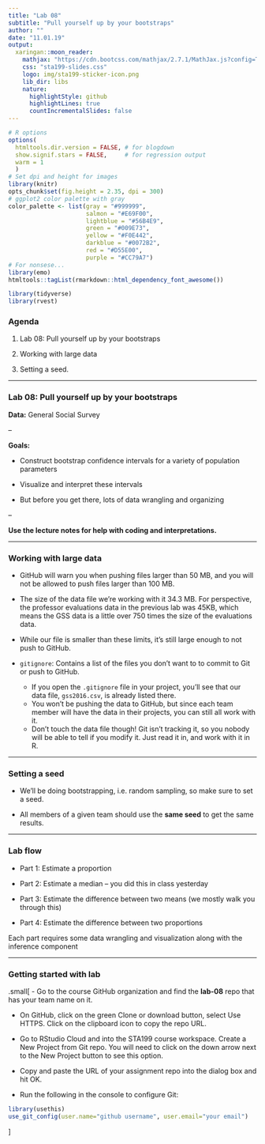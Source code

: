 ```yaml
---
title: "Lab 08"
subtitle: "Pull yourself up by your bootstraps"
author: ""
date: "11.01.19"
output:
  xaringan::moon_reader:
    mathjax: "https://cdn.bootcss.com/mathjax/2.7.1/MathJax.js?config=TeX-MML-AM_HTMLorMML"
    css: "sta199-slides.css"
    logo: img/sta199-sticker-icon.png
    lib_dir: libs
    nature:
      highlightStyle: github
      highlightLines: true
      countIncrementalSlides: false
---
```


```r
# R options
options(
  htmltools.dir.version = FALSE, # for blogdown
  show.signif.stars = FALSE,     # for regression output
  warm = 1
  )
# Set dpi and height for images
library(knitr)
opts_chunk$set(fig.height = 2.35, dpi = 300) 
# ggplot2 color palette with gray
color_palette <- list(gray = "#999999", 
                      salmon = "#E69F00", 
                      lightblue = "#56B4E9", 
                      green = "#009E73", 
                      yellow = "#F0E442", 
                      darkblue = "#0072B2", 
                      red = "#D55E00", 
                      purple = "#CC79A7")
# For nonsese...
library(emo)
htmltools::tagList(rmarkdown::html_dependency_font_awesome())
```

```r
library(tidyverse)
library(rvest)
```

### Agenda

1. Lab 08: Pull yourself up by your bootstraps

2. Working with large data

3. Setting a seed.

---

### Lab 08: Pull yourself up by your bootstraps

**Data:** General Social Survey

--

**Goals:** 

- Construct bootstrap confidence intervals for a variety of population parameters

- Visualize and interpret these intervals

- But before you get there, lots of data wrangling and organizing

--

**Use the lecture notes for help with coding and interpretations.**

---

### Working with large data

- GitHub will warn you when pushing files larger than 50 MB, and you will not be allowed to push files larger than 100 MB.

- The size of the data file we're working with it 34.3 MB. For perspective, the professor evaluations data in the previous lab was 45KB, which means the GSS data is a little over 750 times the size of the evaluations data. 

- While our file is smaller than these limits, it's still large enough to not push to GitHub.

- `gitignore`: Contains a list of the files you don't want to to commit to Git or push to GitHub.
    -  If you open the `.gitignore` file in your project, you'll see that our data file, `gss2016.csv`, is already listed there.
    - You won't be pushing the data to GitHub, but since each team member will have the data in their projects, you can still all work with it.
    - Don't touch the data file though! Git isn't tracking it, so you nobody will be able to tell if you modify it. Just read it in, and work with it in R.

---

### Setting a seed

- We'll be doing bootstrapping, i.e. random sampling, so make sure to set a seed.

- All members of a given team should use the **same seed** to get the same results.

---

### Lab flow

- Part 1: Estimate a proportion

- Part 2: Estimate a median -- you did this in class yesterday

- Part 3: Estimate the difference between two means (we mostly walk you through this)

- Part 4: Estimate the difference between two proportions

Each part requires some data wrangling and visualization along with the inference component

---

### Getting started with lab

.small[
- Go to the course GitHub organization and find the **lab-08** repo that has your team name on it.

- On GitHub, click on the green Clone or download button, select Use HTTPS. Click on the clipboard icon to copy the repo URL.

- Go to RStudio Cloud and into the STA199 course workspace. Create a New Project from Git repo. You will need to click on the down arrow next to the New Project button to see this option.

- Copy and paste the URL of your assignment repo into the dialog box and hit OK.

- Run the following in the console to configure Git: 

```r
library(usethis)
use_git_config(user.name="github username", user.email="your email")
```
]

